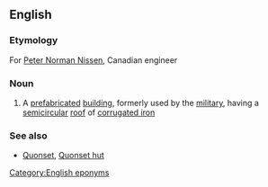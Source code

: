 ==English==

===Etymology===
For [[w:Peter Norman Nissen|Peter Norman Nissen]], Canadian engineer

===Noun===
{{wikipedia}}
{{en-noun|head=[[Nissen]] [[hut]]}}

# {{context|British}} A [[prefabricated]] [[building]], formerly used by the [[military]], having a [[semicircular]] [[roof]] of [[corrugated iron]]

===See also===
* [[Quonset]], [[Quonset hut]]

[[Category:English eponyms]]
